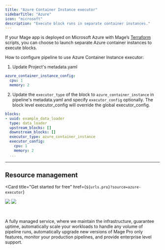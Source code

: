 ```yaml
---
title: "Azure Container Instance executor"
sidebarTitle: "Azure"
icon: "microsoft"
description: "Execute block runs in separate container instances."
---
```



If your Mage app is deployed on Microsoft Azure with Mage’s [Terraform](https://github.com/mage-ai/mage-ai-terraform-templates/tree/master/azure)
scripts, you can choose to launch separate Azure container instances to execute blocks.

How to configure pipeline to use Azure Container Instance executor:
1. Update Project's metadata.yaml
```yaml
azure_container_instance_config:
  cpu: 1
  memory: 2
```

2. Update the `executor_type` of the block to `azure_container_instance` in pipeline's metadata.yaml and specify `executor_config` optionally.
The block level executor_config will override the global executor_config.

```yaml
blocks:
- uuid: example_data_loader
  type: data_loader
  upstream_blocks: []
  downstream_blocks: []
  executor_type: azure_container_instance
  executor_config:
    cpu: 1
    memory: 2
  ...
```

---

## Resource management

<Card
  title="Get started for free"
  href={`${urls.pro}?source=azure-executor`}
>
  <img
    src="https://mage-ai.github.io/assets/pro/banner-light.png"
    className="hidden dark:block"
    noZoom
  />
  <img
    src="https://mage-ai.github.io/assets/pro/banner-dark.png"
    className="block dark:hidden"
    noZoom
  />

  <br />

  A fully managed service, where we maintain the infrastructure, guarantee uptime,
  automatically scale your workloads to handle any volume of pipeline runs,
  automatically upgrade new versions of Mage Pro only features,
  monitor your production pipelines, and provide enterprise level support.
</Card>

<br />

<ProButton source="azure-executor" />

